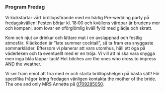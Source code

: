 ### Program Fredag

Vi kickstartar vårt bröllopsfirande med en härlig Pre-wedding party på fredagskvällen! Festen börjar kl. 18:00 och kvällens värdpar är brudens mor och kompani, som lovar en oförglömlig kväll fylld med glädje och skratt.

Kom och njut av drinkar och lättare mat i en avslappnad och festlig atmosfär. Klädkoden är "late summer cocktail", så ta fram era snyggaste sommarkläder. Eftersom vi planerar att vara utomhus, håll ett öga på väderleken och ta eventuellt med er en tröja. Vi vill att ni ska vara snygga men inga blåa läppar tack! Hot bitches are the ones who dress to impress AND the weather.

Vi ser fram emot att fira med er och starta bröllopshelgen på bästa sätt! För specifika frågor kring fredagen vänligen kontakta the mother of the bride. The one and only MRS Annette på [0709285050](tel:0709285050).
